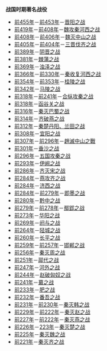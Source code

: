 '''战国时期著名战役'''
*[[前455年|前455年]]－[[前453年|前453年]]－[[晋阳之战|晋阳之战]]
*[[前419年|前419年]]－[[前408年|前408年]]－[[河西之战_(战国)|魏攻秦河西之战]]
*[[前408年|前408年]]－[[前406年|前406年]]－[[魏灭中山之战|魏灭中山之战]]
*[[前405年|前405年]]－[[前404年|前404年]]－[[三晋伐齐之战|三晋伐齐之战]]
*[[前389年|前389年]]－[[阴晋之战|阴晋之战]]
*[[前381年|前381年]]－[[棘蒲之战|棘蒲之战]]
*[[前369年|前369年]]－[[浊泽之战|浊泽之战]]
*[[前366年|前366年]]－[[前330年|前330年]]－[[河西之战_(战国)|秦收复河西之战]]
*[[前354年|前354年]]－[[前353年|前353年]]－[[桂陵之战|桂陵之战]]
*[[前342年|前342年]]－[[马陵之战|马陵之战]]
*[[前318年|前318年]]－[[前241年|前241年]]－[[合纵攻秦之战|合纵攻秦之战]]
*[[前318年|前318年]]－[[函谷关之战_(前318年)|函谷关之战]]
*[[前316年|前316年]]－[[秦灭巴蜀之战|秦灭巴蜀之战]]
*[[前314年|前314年]]－[[齐破燕之战|齐破燕之战]]
*[[前312年|前312年]]－[[秦楚丹阳、兰田之战|秦楚丹阳、兰田之战]]
*[[前308年|前308年]]－[[宜阳之战|宜阳之战]]
*[[前307年|前307年]]－[[前296年|前296年]]－[[趙滅中山之戰|趙滅中山之戰]]
*[[前301年|前301年]]－[[垂沙之战|垂沙之战]]
*[[前296年|前296年]]－[[函谷關之戰_(前298年)|五国攻秦之战]]
*[[前293年|前293年]]－[[伊阙之战|伊阙之战]]
*[[前286年|前286年]]－[[齐灭宋之战|齐灭宋之战]]
*[[前284年|前284年]]－[[燕攻齐之战|燕攻齐之战]]
*[[前284年|前284年]]－[[济西之战|济西之战]]
*[[前284年|前284年]]－[[前279年|前279年]]－[[田单复国|即墨之战]]
*[[前280年|前280年]]－[[黔中之战|黔中之战]]
*[[前279年|前279年]]－[[前278年|前278年]]－[[鄢郢之战|鄢郢之战]]
*[[前273年|前273年]]－[[华阳之战|华阳之战]]
*[[前269年|前269年]]－[[阏与之战|阏与之战]]
*[[前264年|前264年]]－[[陉城之战|陉城之战]]
*[[前260年|前260年]]－[[长平之战|长平之战]]
*[[前259年|前259年]]－[[前257年|前257年]]－[[邯郸之战|邯郸之战]]
*[[前256年|前256年]]－[[秦灭周之战|秦灭周之战]]
*[[前251年|前251年]]－[[鄗代之战|鄗代之战]]
*[[前247年|前247年]]－[[河外之战|河外之战]]
*[[前244年|前244年]]－[[赵破匈奴之战|赵破匈奴之战]]
*[[前241年|前241年]]－[[蕞之战|蕞之战]]
*[[前233年|前233年]]－[[肥之战|肥之战]]
*[[前232年|前232年]]－[[番吾之战|番吾之战]]
*[[前231年|前231年]]－[[前230年|前230年]]－[[秦灭韩之战|秦灭韩之战]]
*[[前229年|前229年]]－[[前222年|前222年]]－[[秦灭赵之战|秦灭赵之战]]
*[[前227年|前227年]]－[[前222年|前222年]]－[[秦灭燕之战|秦灭燕之战]]
*[[前226年|前226年]]－[[223年|223年]]－[[秦灭楚之战|秦灭楚之战]]
*[[前225年|前225年]]－[[秦灭魏之战|秦灭魏之战]]
*[[前221年|前221年]]－[[秦灭齐之战|秦灭齐之战]]
